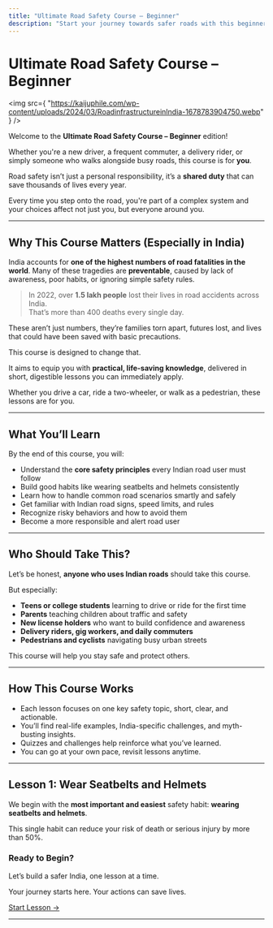 ```yaml
---
title: "Ultimate Road Safety Course – Beginner"
description: "Start your journey towards safer roads with this beginner-level course designed for every Indian road user."
---
```


# Ultimate Road Safety Course – Beginner

<img
  src={
    "https://kaijuphile.com/wp-content/uploads/2024/03/RoadinfrastructureinIndia-1678783904750.webp"
  }
/>

Welcome to the **Ultimate Road Safety Course – Beginner** edition!

Whether you're a new driver, a frequent commuter, a delivery rider, or simply someone who walks alongside busy roads, this course is for **you**.

Road safety isn’t just a personal responsibility, it’s a **shared duty** that can save thousands of lives every year.

Every time you step onto the road, you're part of a complex system and your choices affect not just you, but everyone around you.

---

## Why This Course Matters (Especially in India)

India accounts for **one of the highest numbers of road fatalities in the world**. Many of these tragedies are **preventable**, caused by lack of awareness, poor habits, or ignoring simple safety rules.

> In 2022, over **1.5 lakh people** lost their lives in road accidents across India.  
> That’s more than 400 deaths every single day.

These aren’t just numbers, they’re families torn apart, futures lost, and lives that could have been saved with basic precautions.

This course is designed to change that.

It aims to equip you with **practical, life-saving knowledge**, delivered in short, digestible lessons you can immediately apply.

Whether you drive a car, ride a two-wheeler, or walk as a pedestrian, these lessons are for you.

---

## What You’ll Learn

By the end of this course, you will:

- Understand the **core safety principles** every Indian road user must follow
- Build good habits like wearing seatbelts and helmets consistently
- Learn how to handle common road scenarios smartly and safely
- Get familiar with Indian road signs, speed limits, and rules
- Recognize risky behaviors and how to avoid them
- Become a more responsible and alert road user

---

## Who Should Take This?

Let’s be honest, **anyone who uses Indian roads** should take this course.

But especially:

- **Teens or college students** learning to drive or ride for the first time
- **Parents** teaching children about traffic and safety
- **New license holders** who want to build confidence and awareness
- **Delivery riders, gig workers, and daily commuters**
- **Pedestrians and cyclists** navigating busy urban streets

This course will help you stay safe and protect others.

---

## How This Course Works

- Each lesson focuses on one key safety topic, short, clear, and actionable.
- You’ll find real-life examples, India-specific challenges, and myth-busting insights.
- Quizzes and challenges help reinforce what you’ve learned.
- You can go at your own pace, revisit lessons anytime.

---

## Lesson 1: Wear Seatbelts and Helmets

We begin with the **most important and easiest** safety habit: **wearing seatbelts and helmets**.

This single habit can reduce your risk of death or serious injury by more than 50%.

### Ready to Begin?

Let’s build a safer India, one lesson at a time.

Your journey starts here. Your actions can save lives.

[Start Lesson →](/road-safety/beginner/wear-seatbelts-and-helmets)

---
